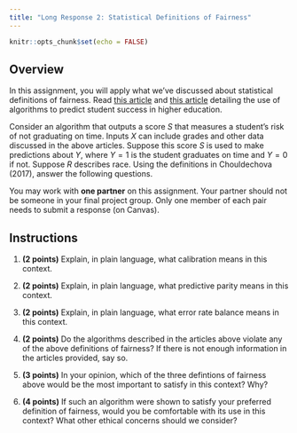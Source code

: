 ```yaml
---
title: "Long Response 2: Statistical Definitions of Fairness"
---
```


```r
knitr::opts_chunk$set(echo = FALSE)
```

## Overview

In this assignment, you will apply what we've discussed about statistical definitions of fairness. Read [this article](https://themarkup.org/news/2021/03/02/major-universities-are-using-race-as-a-high-impact-predictor-of-student-success) and [this article](https://www.apmreports.org/episode/2019/08/06/college-data-tracking-students-graduation) detailing the use of algorithms to predict student success in higher education.

Consider an algorithm that outputs a score $S$ that measures a student's risk of not graduating on time. Inputs $X$ can include grades and other data discussed in the above articles. Suppose this score $S$ is used to make predictions about $Y$, where $Y=1$ is the student graduates on time and $Y=0$ if not. Suppose $R$ describes race. Using the definitions in Chouldechova (2017), answer the following questions.

You may work with **one partner** on this assignment. Your partner should not be someone in your final project group. Only one member of each pair needs to submit a response (on Canvas).

## Instructions

1.  **(2 points)** Explain, in plain language, what calibration means in this context.

2.  **(2 points)** Explain, in plain language, what predictive parity means in this context.

3.  **(2 points)** Explain, in plain language, what error rate balance means in this context.

4.  **(2 points)** Do the algorithms described in the articles above violate any of the above definitions of fairness? If there is not enough information in the articles provided, say so.

5.  **(3 points)** In your opinion, which of the three defintions of fairness above would be the most important to satisfy in this context? Why?

6.  **(4 points)** If such an algorithm were shown to satisfy your preferred definition of fairness, would you be comfortable with its use in this context? What other ethical concerns should we consider?
